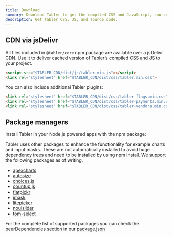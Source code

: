```yaml
---
title: Download
summary: Download Tabler to get the compiled CSS and JavaScript, source code, or include it with your favorite package managers like npm, yarn and more.
description: Get Tabler CSS, JS, and source code.
---
```


## CDN via jsDelivr

All files included in `@tabler/core` npm package are available over a jsDelivr CDN. Use it to deliver cached version of Tabler’s compiled CSS and JS to your project.

```html
<script src="$TABLER_CDN/dist/js/tabler.min.js"></script>
<link rel="stylesheet" href="$TABLER_CDN/dist/css/tabler.min.css">
```

You can also include additional Tabler plugins:

```html
<link rel="stylesheet" href="$TABLER_CDN/dist/css/tabler-flags.min.css">
<link rel="stylesheet" href="$TABLER_CDN/dist/css/tabler-payments.min.css">
<link rel="stylesheet" href="$TABLER_CDN/dist/css/tabler-vendors.min.css">
```

## Package managers

Install Tabler in your Node.js powered apps with the npm package:

<TabsPackage name="@tabler/core" />

Tabler uses other packages to enhance the functionality for example charts and input masks. These are not automatically installed to avoid huge
dependency trees and need to be installed by using npm install. We support the following packages as of writing.

- [apexcharts](https://apexcharts.com/)
- [autosize](http://www.jacklmoore.com/autosize/)
- [choices.js](https://github.com/Choices-js/Choices)
- [countup.js](https://inorganik.github.io/countUp.js/)
- [flatpickr](https://flatpickr.js.org/)
- [imask](https://imask.js.org/)
- [litepicker](https://litepicker.com/)
- [nouislider](https://refreshless.com/nouislider/)
- [tom-select](https://tom-select.js.org/)

For the complete list of supported packages you can check the peerDependencies section in our [package.json](https://github.com/tabler/tabler/blob/dev/package.json)
